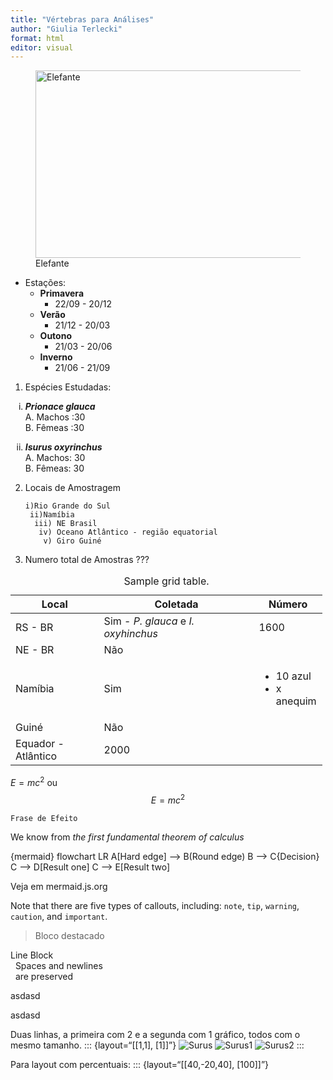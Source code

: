 ```yaml
---
title: "Vértebras para Análises"
author: "Giulia Terlecki"
format: html
editor: visual
---
```


![Elefante](https://www.dfo-mpo.gc.ca/species-especes/images/profiles-profils/~sharks/blue-shark/blue-bleu.jpg){.absolute top="200" left="50" width="750" height="300"}

-   Estações:
    -   **Primavera**
        -   22/09 - 20/12
    -   **Verão**
        -   21/12 - 20/03
    -   **Outono**
        -   21/03 - 20/06
    -   **Inverno**
        -   21/06 - 21/09

1.  Espécies Estudadas:

<!-- -->

i)  ***Prionace glauca***\
    A. Machos :30\
    B. Fêmeas :30

ii) ***Isurus oxyrinchus***\
    A. Machos: 30\
    B. Fêmeas: 30

<!-- -->

2.  Locais de Amostragem

    ```         
    i)Rio Grande do Sul  
     ii)Namíbia  
      iii) NE Brasil  
       iv) Oceano Atlântico - região equatorial   
        v) Giro Guiné  
    ```

3.  Numero total de Amostras ???

+---------------------+-------------------------------------+---------------+
| Local               | Coletada                            | Número        |
+=====================+=====================================+===============+
| RS - BR             | Sim - *P. glauca* e *I. oxyhinchus* | 1600          |
+---------------------+-------------------------------------+---------------+
| NE - BR             | Não                                 |               |
+---------------------+-------------------------------------+---------------+
| Namíbia             | Sim                                 | -   10 azul   |
|                     |                                     | -   x anequim |
+---------------------+-------------------------------------+---------------+
| Guiné               | Não                                 |               |
+---------------------+-------------------------------------+---------------+
| Equador - Atlântico | 2000                                |               |
+---------------------+-------------------------------------+---------------+

: Sample grid table.

$E = mc^{2}$ <!--para inline--> ou $$E = mc^{2}$$ <!--para centro da linha-->

`Frase de Efeito`

::: column-margin
We know from *the first fundamental theorem of calculus*
:::

{mermaid} flowchart LR A\[Hard edge\] --\> B(Round edge) B --\> C{Decision} C --\> D\[Result one\] C --\> E\[Result two\]

Veja em mermaid.js.org

::: callout-note
Note that there are five types of callouts, including: `note`, `tip`, `warning`, `caution`, and `important`.
:::

> Bloco destacado

| Line Block
|   Spaces and newlines
|   are preserved

::: {layout-ncol="2"}
asdasd

asdasd
:::

Duas linhas, a primeira com 2 e a segunda com 1 gráfico, todos com o mesmo tamanho. ::: {layout="\[\[1,1\], \[1\]\]"} ![Surus](surus.png) ![Surus1](surus1.png) ![Surus2](surus2.png) :::

Para layout com percentuais: ::: {layout="\[\[40,-20,40\], \[100\]\]"}
